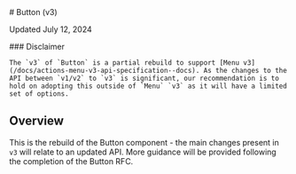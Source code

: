 
<Meta title="Actions/Button/Button (v3)/Usage Guidelines" />

<SbContent>
  # Button (v3)

  Updated July 12, 2024
</SbContent>

<ResourceLinks
  sourceCode="https://github.com/cultureamp/kaizen-design-system/tree/main/packages/components/src/__actions__/Button/v3"
  figma="https://www.figma.com/design/eZKEE5kXbEMY3lx84oz8iN/%F0%9F%92%9C-Heart-UI-Kit?m=auto&t=a6VcoKBJx6snn0ut-1"
  ariaComponentPage="https://react-spectrum.adobe.com/react-aria/Menu.html"
  apiSpecification="/?path=/docs/actions-button-v3-api-specification--docs"
/>

<SbContent className="mb-24">
  <div className="bg-yellow-100 border-default border-yellow-400 rounded px-24">
    ### Disclaimer

    The `v3` of `Button` is a partial rebuild to support [Menu v3](/docs/actions-menu-v3-api-specification--docs). As the changes to the API between `v1/v2` to `v3` is significant, our recommendation is to hold on adopting this outside of `Menu` `v3` as it will have a limited set of options.
  </div>
</SbContent>

<SbContent>
  <Installation
    installCommand="pnpm add @kaizen/components"
    importStatement='import { Button } from "@kaizen/components/v3/actions"'
  />

  ## Overview

  This is the rebuild of the Button component - the main changes present in `v3` will relate to an updated API. More guidance will be provided following the completion of the Button RFC.
</SbContent>

<Canvas of={Button.Playground} />
<Controls of={Button.Playground} include={["children", "variant", "isDisabled"]} className="mb-64" />

